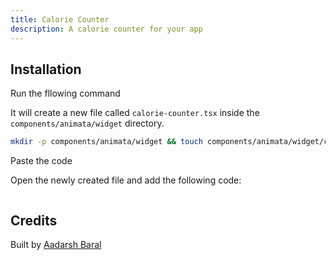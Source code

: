 ```yaml
---
title: Calorie Counter
description: A calorie counter for your app
---
```


<ComponentPreview name="widget-calorie-counter--docs" />

## Installation

<Steps>
<Step>Run the fllowing command</Step>

It will create a new file called `calorie-counter.tsx` inside the `components/animata/widget` directory.

```bash
mkdir -p components/animata/widget && touch components/animata/widget/calorie-counter.tsx
```

<Step>Paste the code</Step>

Open the newly created file and add the following code:

```jsx file=<rootDir>/animata/widget/calorie-counter.tsx

```

</Steps>

## Credits

Built by [Aadarsh Baral](https://github.com/aadarshbaral)
